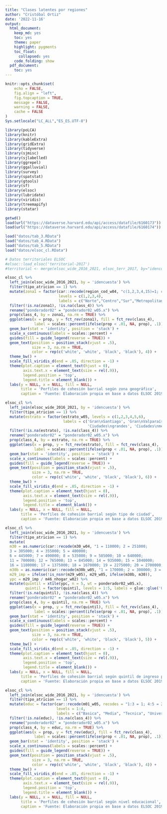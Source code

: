 ```yaml
---
title: "Clases latentes por regiones"
author: "Cristóbal Ortiz"
date: '2022-11-16'
output:
  html_document:
    keep_md: yes
    toc: yes
    theme: paper
    highlight: pygments
    toc_float:
      collapsed: yes
    code_folding: show
  pdf_document:
    toc: yes
---
```

```r
knitr::opts_chunk$set(
	echo = FALSE,
	fig.align = "left",
	fig.topcaption = TRUE,
	message = FALSE,
	warning = FALSE,
	cache = FALSE
)
Sys.setlocale("LC_ALL","ES_ES.UTF-8")
```

```r
library(poLCA)
library(knitr)
library(kableExtra)
library(gridExtra)
library(tidyverse)
library(sjmisc)
library(sjlabelled)
library(ggrepel)
library(ggalluvial)
library(survey)
library(spatstat)
library(gtools)
library(sf)
library(elsoc)
library(lubridate)
library(viridis)
library(treemapify)
library(statar)
```

```r
getwd()
load(url("https://dataverse.harvard.edu/api/access/datafile/6160173"))
load(url("https://dataverse.harvard.edu/api/access/datafile/6160174"))

load("datos/tab_3.RData")
load("datos/tab_4.RData")
load("datos/tab_5.RData")
load("datos/elsoc_cl.RData")

# Datos territoriales ELSOC
#elsoc::load_elsoc('territorial-2017')
#territorial <- merge(elsoc_wide_2016_2021, elsoc_terr_2017, by="idencuesta")
```

```r

elsoc_cl %>% 
  left_join(elsoc_wide_2016_2021, by = 'idencuesta') %>% 
  filter(tipo_atricion == 1) %>%
  mutate(zona1 = factor(car::recode(region_cod_w04, "c(1,2,3,4,15)=1; c(5,6,7,8,16)=2; c(9,10,11,12,14)=3; 13=4"),
                        levels = c(1,2,3,4), 
                        labels = c("Norte","Centro","Sur","Metropolitana"))) %>%
  filter(!is.na(zona1), !is.na(class_4)) %>% 
  rename("ponderador02" = "ponderador02_w05.x") %>% 
  prop(class_4, by = zona1, na.rm = TRUE) %>% 
  ggplot(aes(x = prop, y = fct_rev(zona1), fill = fct_rev(class_4), 
             label = scales::percent(ifelse(prop < .01, NA, prop), .1))) + 
  geom_bar(stat = 'identity', position = 'stack') +
  scale_x_continuous(labels = scales::percent) +
  guides(fill = guide_legend(reverse = TRUE)) +
  geom_text(position = position_stack(vjust = .5), 
            size = 3, na.rm = TRUE,
            color = rep(c('white', 'white', 'black', 'black'), 4)) +
  theme_bw() + 
  scale_fill_viridis_d(end = .85, direction = -1) +
  theme(plot.caption = element_text(hjust = 0),
        axis.text.x = element_text(size = rel(.9)),
        legend.position = 'top',
        legend.title = element_blank()) +
  labs(y = NULL, x = NULL, fill = NULL,
       title = 'Perfiles de cohesión barrial según zona geográfica',
       caption = 'Fuente: Elaboración propia en base a datos ELSOC 2019-2021.\nNota: Se consideran observaciones sólo de los años 2019 y 2021 (N= 1365)')
```

```r

elsoc_cl %>% 
  left_join(elsoc_wide_2016_2021, by = 'idencuesta') %>% 
  filter(tipo_atricion == 1) %>%
  mutate(estrato = factor(estrato_w05, levels = c(1,2,3,4,5,6),
                          labels = c('Gran\nSantiago', 'Gran\nValparaíso', 'Gran\nConcepción',
                                     'Ciudades\ngrandes', 'Ciudades\nmedianas', 'Ciudades\npequeñas'))) %>%
  filter(!is.na(estrato), !is.na(class_4)) %>% 
  rename("ponderador02" = "ponderador02_w05.x") %>% 
  prop(class_4, by = estrato, na.rm = TRUE) %>% 
  ggplot(aes(x = prop, y = fct_rev(estrato), fill = fct_rev(class_4), 
             label = scales::percent(ifelse(prop < .01, NA, prop), .1))) + 
  geom_bar(stat = 'identity', position = 'stack') +
  scale_x_continuous(labels = scales::percent) +
  guides(fill = guide_legend(reverse = TRUE)) +
  geom_text(position = position_stack(vjust = .5), 
            size = 3, na.rm = TRUE,
            color = rep(c('white', 'white', 'black', 'black'), 6)) +
  theme_bw() + 
  scale_fill_viridis_d(end = .85, direction = -1) +
  theme(plot.caption = element_text(hjust = 0),
        axis.text.x = element_text(size = rel(.9)),
        legend.position = 'top',
        legend.title = element_blank()) +
  labs(y = NULL, x = NULL, fill = NULL,
       title = 'Perfiles de cohesión barrial según tipo de ciudad',
       caption = 'Fuente: Elaboración propia en base a datos ELSOC 2019-2021.\nNota: Se consideran observaciones sólo de los años 2019 y 2021 (N= 1365)')
```

```r

elsoc_cl %>% 
  left_join(elsoc_wide_2016_2021, by = 'idencuesta') %>% 
  filter(tipo_atricion == 1) %>%
  mutate(
  m30 = as.numeric(car::recode(m30_w04, "1 = 110000; 2 = 251000; 
  3 = 305000; 4 = 355000; 5 = 400000; 
  6 = 445000; 7 = 490000; 8 = 535000; 9 = 585000; 10 = 640000; 
  11 = 700000; 12 = 765000; 13 = 845000; 14 = 935000; 15 = 1040000;
  16 = 1180000; 17 = 1375000; 18 = 1670000; 19 = 2275000; 20 = 2700000; NA = NA")),
  m30b = as.numeric(car::recode(m30b_w05, "1 = 170000; 2 = 300000; 3 = 400000; 4 = 600000; 5 = 1200000; NA = NA")),
  m29_imp = ifelse(!is_nsnr(m29_w05), m29_w05, ifelse(m30b, m30)), 
  ypc = m29_imp / m46_nhogar_w02) %>% 
  mutate(quintil = xtile(ypc, n = 5, wt = ponderador02_w05.x),
         quintil = factor(quintil, levels = 1:5, labels = glue::glue('Quintil {1:5}'))) %>%
  filter(!is.na(quintil), !is.na(class_4)) %>% 
  rename("ponderador02" = "ponderador02_w05.x") %>% 
  prop(class_4, by = quintil, na.rm = TRUE) %>% 
  ggplot(aes(x = prop, y = fct_rev(quintil), fill = fct_rev(class_4), 
             label = scales::percent(ifelse(prop < .01, NA, prop), .1))) + 
  geom_bar(stat = 'identity', position = 'stack') +
  scale_x_continuous(labels = scales::percent) +
  guides(fill = guide_legend(reverse = TRUE)) +
  geom_text(position = position_stack(vjust = .5), 
            size = 3, na.rm = TRUE,
            color = rep(c('white', 'white', 'black', 'black'), 5)) +
  theme_bw() + 
  scale_fill_viridis_d(end = .85, direction = -1) +
  theme(plot.caption = element_text(hjust = 0),
        axis.text.x = element_text(size = rel(.9)),
        legend.position = 'top',
        legend.title = element_blank()) +
  labs(y = NULL, x = NULL, fill = NULL,
       title = 'Perfiles de cohesión barrial según quintil de ingreso per capita', 
       caption = 'Fuente: Elaboración propia en base a datos ELSOC 2019-2021.\nNota: Se consideran observaciones sólo de los años 2019 y 2021 (N= 1365)')
```

```r

elsoc_cl %>% 
  left_join(elsoc_wide_2016_2021, by = 'idencuesta') %>% 
  filter(tipo_atricion == 1) %>%
  mutate(educ = factor(car::recode(m01_w05, recodes = "1:3 = 1; 4:5 = 2; 6:7 = 3; 8:10 = 4"),
                       levels = 1:4,
                       labels = c("Basica", "Media", "Tecnica", "Universitaria"))) %>%
  filter(!is.na(educ), !is.na(class_4)) %>% 
  rename("ponderador02" = "ponderador02_w05.x") %>% 
  prop(class_4, by = educ, na.rm = TRUE) %>% 
  ggplot(aes(x = prop, y = fct_rev(educ), fill = fct_rev(class_4), 
             label = scales::percent(ifelse(prop < .01, NA, prop), .1))) + 
  geom_bar(stat = 'identity', position = 'stack') +
  scale_x_continuous(labels = scales::percent) +
  guides(fill = guide_legend(reverse = TRUE)) +
  geom_text(position = position_stack(vjust = .5), 
            size = 3, na.rm = TRUE,
            color = rep(c('white', 'white', 'black', 'black'), 4)) +
  theme_bw() + 
  scale_fill_viridis_d(end = .85, direction = -1) +
  theme(plot.caption = element_text(hjust = 0),
        axis.text.x = element_text(size = rel(.9)),
        legend.position = 'top',
        legend.title = element_blank()) +
  labs(y = NULL, x = NULL, fill = NULL,
       title = 'Perfiles de cohesión barrial según nivel educacional',
       caption = 'Fuente: Elaboración propia en base a datos ELSOC 2019-2021.\nNota: Se consideran observaciones sólo de los años 2019 y 2021 (N= 1365)')
```


